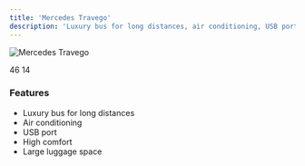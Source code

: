```yaml
---
title: 'Mercedes Travego'
description: 'Luxury bus for long distances, air conditioning, USB port, high comfort, large luggage space.'
---
```


<img
  src="https://res.cloudinary.com/djzzikcey/image/upload/v1749822472/momtur_uploads/gvpfr6y9mg8nxevpfkat.jpg"
  alt="Mercedes Travego"
/>

<CardGroup>
  <Card title="Passenger Capacity">
    46
  </Card>
  <Card title="Luggage Capacity">
    14
  </Card>
</CardGroup>

### Features

- Luxury bus for long distances
- Air conditioning
- USB port
- High comfort
- Large luggage space